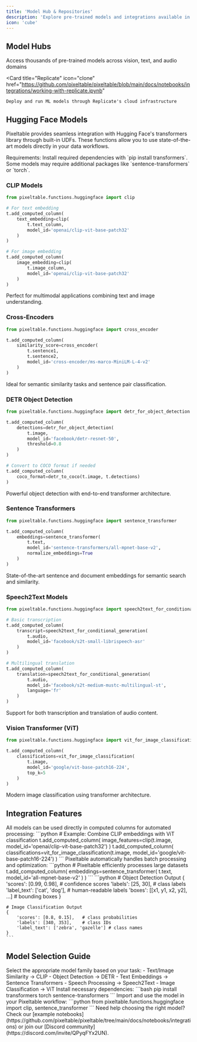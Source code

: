 ```yaml
---
title: 'Model Hub & Repositories'
description: 'Explore pre-trained models and integrations available in Pixeltable'
icon: 'cube'
---
```


## Model Hubs

<CardGroup cols={2}>
  <Card
    title="Hugging Face Hub"
    icon="face-smile"
    href="https://github.com/pixeltable/pixeltable/blob/main/docs/notebooks/integrations/working-with-hugging-face.ipynb"
  >
    Access thousands of pre-trained models across vision, text, and audio domains
  </Card>

  <Card
    title="Replicate"
    icon="clone"
    href="https://github.com/pixeltable/pixeltable/blob/main/docs/notebooks/integrations/working-with-replicate.ipynb"
  >
    Deploy and run ML models through Replicate's cloud infrastructure
  </Card>
</CardGroup>

## Hugging Face Models

Pixeltable provides seamless integration with Hugging Face's transformers library through built-in UDFs. These functions allow you to use state-of-the-art models directly in your data workflows.

<Note>
Requirements: Install required dependencies with `pip install transformers`. Some models may require additional packages like `sentence-transformers` or `torch`.
</Note>

### CLIP Models
```python
from pixeltable.functions.huggingface import clip

# For text embedding
t.add_computed_column(
    text_embedding=clip(
        t.text_column,
        model_id='openai/clip-vit-base-patch32'
    )
)

# For image embedding
t.add_computed_column(
    image_embedding=clip(
        t.image_column,
        model_id='openai/clip-vit-base-patch32'
    )
)
```
Perfect for multimodal applications combining text and image understanding.

### Cross-Encoders
```python
from pixeltable.functions.huggingface import cross_encoder

t.add_computed_column(
    similarity_score=cross_encoder(
        t.sentence1,
        t.sentence2,
        model_id='cross-encoder/ms-marco-MiniLM-L-4-v2'
    )
)
```
Ideal for semantic similarity tasks and sentence pair classification.

### DETR Object Detection
```python
from pixeltable.functions.huggingface import detr_for_object_detection

t.add_computed_column(
    detections=detr_for_object_detection(
        t.image,
        model_id='facebook/detr-resnet-50',
        threshold=0.8
    )
)

# Convert to COCO format if needed
t.add_computed_column(
    coco_format=detr_to_coco(t.image, t.detections)
)
```
Powerful object detection with end-to-end transformer architecture.

### Sentence Transformers
```python
from pixeltable.functions.huggingface import sentence_transformer

t.add_computed_column(
    embeddings=sentence_transformer(
        t.text,
        model_id='sentence-transformers/all-mpnet-base-v2',
        normalize_embeddings=True
    )
)
```
State-of-the-art sentence and document embeddings for semantic search and similarity.

### Speech2Text Models
```python
from pixeltable.functions.huggingface import speech2text_for_conditional_generation

# Basic transcription
t.add_computed_column(
    transcript=speech2text_for_conditional_generation(
        t.audio,
        model_id='facebook/s2t-small-librispeech-asr'
    )
)

# Multilingual translation
t.add_computed_column(
    translation=speech2text_for_conditional_generation(
        t.audio,
        model_id='facebook/s2t-medium-mustc-multilingual-st',
        language='fr'
    )
)
```
Support for both transcription and translation of audio content.

### Vision Transformer (ViT)
```python
from pixeltable.functions.huggingface import vit_for_image_classification

t.add_computed_column(
    classifications=vit_for_image_classification(
        t.image,
        model_id='google/vit-base-patch16-224',
        top_k=5
    )
)
```
Modern image classification using transformer architecture.

## Integration Features

<AccordionGroup>
  <Accordion title="Computed Columns">
    All models can be used directly in computed columns for automated processing:
    ```python
    # Example: Combine CLIP embeddings with ViT classification
    t.add_computed_column(
        image_features=clip(t.image, model_id='openai/clip-vit-base-patch32')
    )
    t.add_computed_column(
        classifications=vit_for_image_classification(t.image, model_id='google/vit-base-patch16-224')
    )
    ```
  </Accordion>

  <Accordion title="Batch Processing">
    Pixeltable automatically handles batch processing and optimization:
    ```python
    # Pixeltable efficiently processes large datasets
    t.add_computed_column(
        embeddings=sentence_transformer(
            t.text,
            model_id='all-mpnet-base-v2'
        )
    )
    ```
  </Accordion>

  <Accordion title="Model Output Format">
    ```python
    # Object Detection Output
    {
        'scores': [0.99, 0.98],  # confidence scores
        'labels': [25, 30],      # class labels
        'label_text': ['cat', 'dog'], # human-readable labels
        'boxes': [[x1, y1, x2, y2], ...] # bounding boxes
    }

    # Image Classification Output
    {
        'scores': [0.8, 0.15],   # class probabilities
        'labels': [340, 353],    # class IDs
        'label_text': ['zebra', 'gazelle'] # class names
    }
    ```
  </Accordion>
</AccordionGroup>

## Model Selection Guide

<Steps>
  <Step title="Choose Task">
    Select the appropriate model family based on your task:
    - Text/Image Similarity → CLIP
    - Object Detection → DETR
    - Text Embeddings → Sentence Transformers
    - Speech Processing → Speech2Text
    - Image Classification → ViT
  </Step>
  
  <Step title="Check Requirements">
    Install necessary dependencies:
    ```bash
    pip install transformers torch sentence-transformers
    ```
  </Step>
  
  <Step title="Setup Integration">
    Import and use the model in your Pixeltable workflow:
    ```python
    from pixeltable.functions.huggingface import clip, sentence_transformer
    ```
  </Step>
</Steps>

<Tip>
Need help choosing the right model? Check our [example notebooks](https://github.com/pixeltable/pixeltable/tree/main/docs/notebooks/integrations) or join our [Discord community](https://discord.com/invite/QPyqFYx2UN).
</Tip>